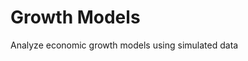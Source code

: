 Growth Models
========================================================

Analyze economic growth models using simulated data


